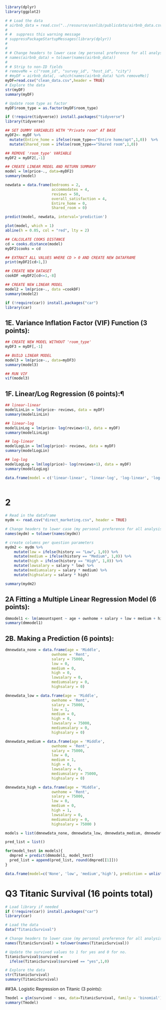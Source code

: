 ```r
library(dplyr)
library(ggplot2)

# # Load the data
# airbnb_data = read.csv("../resource/asnlib/publicdata/airbnb_data.csv",header = TRUE)
# 
# #  suppress this warning message
# suppressPackageStartupMessages(library(dplyr))
# 
# 
# # Change headers to lower case (my personal preference for all analysis)
# names(airbnb_data) = tolower(names(airbnb_data))
# 
# # Strip to non-ID fields
# removeMe = c("room_id", "survey_id", "host_id", "city")
# #myDF = airbnb_data[, -which(names(airbnb_data) %in% removeMe)]
myDF=read.csv("clean_data.csv",header = TRUE)
# Explore the data
str(myDF)
summary(myDF)

# Update room type as factor
myDF$room_type = as.factor(myDF$room_type)
```

```r
if (!require(tidyverse)) install.packages("tidyverse")
library(tidyverse) 

```


```r
## SET DUMMY VARIABLES WITH "Private room" AT BASE
myDF2<- myDF %>%
  mutate(Entire_home = ifelse(room_type=="Entire home/apt",1,0))  %>%
  mutate(Shared_room = ifelse(room_type=="Shared room",1,0))

## REMOVE 'room_type' VARIABLE
myDF2 = myDF2[,-1]

## CREATE LINEAR MODEL AND RETURN SUMMARY
model = lm(price~., data=myDF2)
summary(model)


```

```r

newdata = data.frame(bedrooms = 2,
                     accommodates = 4,
                     reviews = 50,
                     overall_satisfaction = 4,
                     Entire_home = 0,
                     Shared_room = 0)

predict(model, newdata, interval='prediction')
```

```r
plot(model, which = 1)
abline(h = 0.05, col = "red", lty = 2)

```
```r
## CALCULATE COOKS DISTANCE
cd = cooks.distance(model)
myDF2$cooks = cd

## EXTRACT ALL VALUES WHERE CD > 0 AND CREATE NEW DATAFRAME
print(myDF2[cd>1,])

```

```r
## CREATE NEW DATASET
cookDF =myDF2[cd<=1,-8]

## CREATE NEW LINEAR MODEL
model2 = lm(price~., data =cookDF)
summary(model2)
```
```r
if (!require(car)) install.packages("car")
library(car) 
```

## 1E. Variance Inflation Factor (VIF) Function (3 points):


```r
## CREATE NEW MODEL WITHOUT 'room_type'
myDF3 = myDF[,-1]

## BUILD LINEAR MODEL
model3 = lm(price~., data=myDF3)
summary(model3)

## RUN VIF
vif(model3)
```

## 1F. Linear/Log Regression (6 points):¶

```r

## linear-linear
modelLinLin = lm(price~ reviews, data = myDF)
summary(modelLinLin)

## linear-log
modelLinLog = lm(price~ log(reviews+1), data = myDF)
summary(modelLinLog)

## log-linear
modelLogLin = lm(log(price)~ reviews, data = myDF)
summary(modelLogLin)

## log-log
modelLogLog = lm(log(price)~ log(reviews+1), data = myDF)
summary(modelLogLog)

```

```r

data.frame(model = c('linear-linear', 'linear-log', 'log-linear', 'log-log'), adj.r.squared =c(summary(modelLinLin)$adj.r.squared, summary(modelLinLog)$adj.r.squared,
                                                                                               summary(modelLogLin)$adj.r.squared, summary(modelLogLog)$adj.r.squared) )

```

# 2
```r
# Read in the dataframe
mydm <- read.csv("direct_marketing.csv", header = TRUE)

# Change headers to lower case (my personal preference for all analysis)
names(mydm) = tolower(names(mydm))

# create columns per question parameters
mydm2 <- mydm %>%
    mutate(low = ifelse(history == "Low", 1,0)) %>%
    mutate(medium = ifelse(history == "Medium", 1,0)) %>%
    mutate(high = ifelse(history == "High", 1,0)) %>%
    mutate(lowsalary = salary * low) %>%
    mutate(mediumsalary = salary * medium) %>%
    mutate(highsalary = salary * high)

summary(mydm2)
```


## 2A Fitting a Multiple Linear Regression Model (6 points):

```r

dmmodel1 <- lm(amountspent ~ age + ownhome + salary + low + medium + high + lowsalary + mediumsalary + highsalary, data=mydm2)
summary(dmmodel1)
```

## 2B. Making a Prediction (6 points):

```r
dmnewdata_none = data.frame(age = 'Middle',
                     ownhome = 'Rent',
                     salary = 75000,
                     low = 0,
                     medium = 0,
                     high = 0,
                     lowsalary = 0,
                     mediumsalary = 0,
                     highsalary = 0)

dmnewdata_low = data.frame(age = 'Middle',
                     ownhome = 'Rent',
                     salary = 75000,
                     low = 1,
                     medium = 0,
                     high = 0,
                     lowsalary = 75000,
                     mediumsalary = 0,
                     highsalary = 0)

dmnewdata_medium = data.frame(age = 'Middle',
                     ownhome = 'Rent',
                     salary = 75000,
                     low = 0,
                     medium = 1,
                     high = 0,
                     lowsalary = 0,
                     mediumsalary = 75000,
                     highsalary = 0)

dmnewdata_high = data.frame(age = 'Middle',
                     ownhome = 'Rent',
                     salary = 75000,
                     low = 0,
                     medium = 0,
                     high = 1,
                     lowsalary = 0,
                     mediumsalary = 0,
                     highsalary = 75000 )

models = list(dmnewdata_none, dmnewdata_low, dmnewdata_medium, dmnewdata_high)

pred_list = list()

for(model_test in models){
  dmpred = predict(dmmodel1, model_test)
  pred_list = append(pred_list, round(dmpred[[1]]))
}

data.frame(model=c('None', 'low', 'medium','high'), prediction = unlist(pred_list))
```

# Q3 Titanic Survival (16 points total)


```r
# Load library if needed
if (!require(car)) install.packages("car")
library(car)

# Load the data
data("TitanicSurvival")

# Change headers to lower case (my personal preference for all analysis)
names(TitanicSurvival) = tolower(names(TitanicSurvival))

# Update the survived values to 1 for yes and 0 for no.  
TitanicSurvival$survived = 
  ifelse(TitanicSurvival$survived == "yes",1,0)

# Explore the data
str(TitanicSurvival)
summary(TitanicSurvival)
```

##3A. Logistic Regression on Titanic (3 points):

```r

Tmodel = glm(survived ~ sex, data=TitanicSurvival, family = 'binomial')
summary(Tmodel)

```

